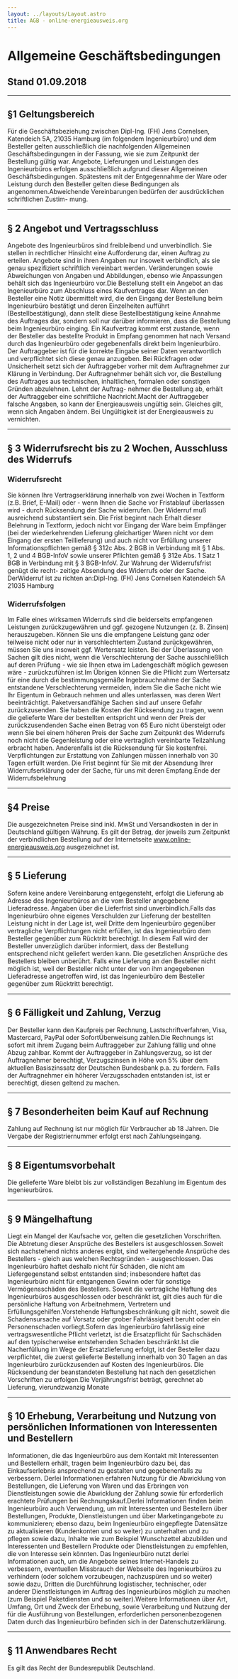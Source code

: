 ```yaml
---
layout: ../layouts/Layout.astro
title: AGB - online-energieausweis.org
---
```


# Allgemeine Geschäftsbedingungen

## Stand 01.09.2018

* * *

## §1 Geltungsbereich

Für die Geschäftsbeziehung zwischen Dipl-Ing. (FH) Jens Cornelsen, Katendeich
5A, 21035 Hamburg (im folgendem Ingenieurbüro) und dem Besteller gelten
ausschließlich die nachfolgenden Allgemeinen Geschäftsbedingungen in der
Fassung, wie sie zum Zeitpunkt der Bestellung gültig war. Angebote, Lieferungen
und Leistungen des Ingenieurbüros erfolgen ausschließlich aufgrund dieser
Allgemeinen Geschäftsbedingungen. Spätestens mit der Entgegennahme der Ware oder
Leistung durch den Besteller gelten diese Bedingungen als
angenommen.Abweichende Vereinbarungen bedürfen der ausdrücklichen schriftlichen
Zustim- mung.

* * *

## § 2 Angebot und Vertragsschluss

Angebote des Ingenieurbüros sind freibleibend und unverbindlich. Sie stellen in
rechtlicher Hinsicht eine Aufforderung dar, einen Auftrag zu erteilen. Angebote
sind in ihren Angaben nur insoweit verbindlich, als sie genau spezifiziert
schriftlich vereinbart werden. Veränderungen sowie Abweichungen von Angaben und
Abbildungen, ebenso wie Anpassungen behält sich das Ingenieurbüro vor.​Die
Bestellung stellt ein Angebot an das Ingenieurbüro zum Abschluss eines
Kaufvertrages dar. Wenn an den Besteller eine Notiz übermittelt wird, die den
Eingang der Bestellung beim Ingenieurbüro bestätigt und deren Einzelheiten
aufführt (Bestellbestätigung), dann stellt diese Bestellbestätigung keine
Annahme des Auftrages dar, sondern soll nur darüber informieren, dass die
Bestellung beim Ingenieurbüro einging. Ein Kaufvertrag kommt erst zustande, wenn
der Besteller das bestellte Produkt in Empfang genommen hat nach Versand durch
das Ingenieurbüro oder gegebenenfalls direkt beim Ingenieurbüro.​Der
Auftraggeber ist für die korrekte Eingabe seiner Daten verantwortlich und
verpflichtet sich diese genau anzugeben. Bei Rückfragen oder Unsicherheit setzt
sich der Auftraggeber vorher mit dem Auftragnehmer zur Klärung in Verbindung.
Der Auftragnehmer behält sich vor, die Bestellung des Auftrages aus technischen,
inhaltlichen, formalen oder sonstigen Gründen abzulehnen. Lehnt der Auftrag-
nehmer die Bestellung ab, erhält der Auftraggeber eine schriftliche
Nachricht.Macht der Auftraggeber falsche Angaben, so kann der Energieausweis
ungültig sein. Gleiches gilt, wenn sich Angaben ändern. Bei Ungültigkeit ist der
Energieausweis zu vernichten.

* * *

## § 3 Widerrufsrecht bis zu 2 Wochen, Ausschluss des Widerrufs

### Widerrufsrecht

Sie können Ihre Vertragserklärung innerhalb von zwei Wochen in Textform (z.B.
Brief, E-Mail) oder - wenn Ihnen die Sache vor Fristablauf überlassen wird -
durch Rücksendung der Sache widerrufen. Der Widerruf muß ausreichend
substantiiert sein. Die Frist beginnt nach Erhalt dieser Belehrung in Textform,
jedoch nicht vor Eingang der Ware beim Empfänger (bei der wiederkehrenden
Lieferung gleichartiger Waren nicht vor dem Eingang der ersten Teillieferung)
und auch nicht vor Erfüllung unserer Informationspflichten gemäß § 312c Abs. 2
BGB in Verbindung mit § 1 Abs. 1, 2 und 4 BGB-InfoV sowie unserer Pflichten
gemäß § 312e Abs. 1 Satz 1 BGB in Verbindung mit § 3 BGB-InfoV. Zur Wahrung der
Widerrufsfrist genügt die recht- zeitige Absendung des Widerrufs oder der Sache.
DerWiderruf ist zu richten an:Dipl-Ing. (FH) Jens Cornelsen Katendeich 5A 21035
Hamburg

### Widerrufsfolgen

Im Falle eines wirksamen Widerrufs sind die beiderseits empfangenen Leistungen
zurückzugewähren und ggf. gezogene Nutzungen (z. B. Zinsen) herauszugeben.
Können Sie uns die empfangene Leistung ganz oder teilweise nicht oder nur in
verschlechtertem Zustand zurückgewähren, müssen Sie uns insoweit ggf. Wertersatz
leisten. Bei der Überlassung von Sachen gilt dies nicht, wenn die
Verschlechterung der Sache ausschließlich auf deren Prüfung - wie sie Ihnen etwa
im Ladengeschäft möglich gewesen wäre - zurückzuführen ist.Im Übrigen können
Sie die Pflicht zum Wertersatz für eine durch die bestimmungsgemäße
Ingebrauchnahme der Sache entstandene Verschlechterung vermeiden, indem Sie die
Sache nicht wie Ihr Eigentum in Gebrauch nehmen und alles unterlassen, was deren
Wert beeinträchtigt. Paketversandfähige Sachen sind auf unsere Gefahr
zurückzusenden. Sie haben die Kosten der Rücksendung zu tragen, wenn die
gelieferte Ware der bestellten entspricht und wenn der Preis der
zurückzusendenden Sache einen Betrag von 65 Euro nicht übersteigt oder wenn Sie
bei einem höheren Preis der Sache zum Zeitpunkt des Widerrufs noch nicht die
Gegenleistung oder eine vertraglich vereinbarte Teilzahlung erbracht haben.
Anderenfalls ist die Rücksendung für Sie kostenfrei. Verpflichtungen zur
Erstattung von Zahlungen müssen innerhalb von 30 Tagen erfüllt werden. Die Frist
beginnt für Sie mit der Absendung Ihrer Widerrufserklärung oder der Sache, für
uns mit deren Empfang.​Ende der Widerrufsbelehrung

* * *

## §4 Preise

Die ausgezeichneten Preise sind inkl. MwSt und Versandkosten in der in
Deutschland gültigen Währung. Es gilt der Betrag, der jeweils zum Zeitpunkt der
verbindlichen Bestellung auf der Internetseite www.online-energieausweis.org
ausgezeichnet ist.

* * *

## § 5 Lieferung

Sofern keine andere Vereinbarung entgegensteht, erfolgt die Lieferung ab Adresse
des Ingenieurbüros an die vom Besteller angegebene Lieferadresse. Angaben über
die Lieferfrist sind unverbindlich.Falls das Ingenieurbüro ohne eigenes
Verschulden zur Lieferung der bestellten Leistung nicht in der Lage ist, weil
Dritte dem Ingenieurbüro gegenüber vertragliche Verpflichtungen nicht erfüllen,
ist das Ingenieurbüro dem Besteller gegenüber zum Rücktritt berechtigt. In
diesem Fall wird der Besteller unverzüglich darüber informiert, dass der
Bestellung entsprechend nicht geliefert werden kann. Die gesetzlichen Ansprüche
des Bestellers bleiben unberührt. Falls eine Lieferung an den Besteller nicht
möglich ist, weil der Besteller nicht unter der von ihm angegebenen
Lieferadresse angetroffen wird, ist das Ingenieurbüro dem Besteller gegenüber
zum Rücktritt berechtigt.

* * *

## § 6 Fälligkeit und Zahlung, Verzug

Der Besteller kann den Kaufpreis per Rechnung, Lastschriftverfahren, Visa,
Mastercard, PayPal oder SofortÜberweisung zahlen.Die Rechnungs ist sofort mit
ihrem Zugang beim Auftraggeber zur Zahlung fällig und ohne Abzug zahlbar. Kommt
der Auftraggeber in Zahlungsverzug, so ist der Auftragnehmer berechtigt,
Verzugszinsen in Höhe von 5% über dem aktuellen Basiszinssatz der Deutschen
Bundesbank p.a. zu fordern. Falls der Auftragnehmer ein höherer Verzugsschaden
entstanden ist, ist er berechtigt, diesen geltend zu machen.

* * *

## § 7 Besonderheiten beim Kauf auf Rechnung

Zahlung auf Rechnung ist nur möglich für Verbraucher ab 18 Jahren. Die Vergabe
der Registriernummer erfolgt erst nach Zahlungseingang.

* * *

## § 8 Eigentumsvorbehalt

Die gelieferte Ware bleibt bis zur vollständigen Bezahlung im Eigentum des
Ingenieurbüros.

* * *

## § 9 Mängelhaftung

Liegt ein Mangel der Kaufsache vor, gelten die gesetzlichen Vorschriften. Die
Abtretung dieser Ansprüche des Bestellers ist ausgeschlossen.Soweit sich
nachstehend nichts anderes ergibt, sind weitergehende Ansprüche des Bestellers -
gleich aus welchen Rechtsgründen - ausgeschlossen. Das Ingenieurbüro haftet
deshalb nicht für Schäden, die nicht am Liefergegenstand selbst entstanden sind;
insbesondere haftet das Ingenieurbüro nicht für entgangenen Gewinn oder für
sonstige Vermögensschäden des Bestellers. Soweit die vertragliche Haftung des
Ingenieurbüros ausgeschlossen oder beschränkt ist, gilt dies auch für die
persönliche Haftung von Arbeitnehmern, Vertretern und
Erfüllungsgehilfen.Vorstehende Haftungsbeschränkung gilt nicht, soweit die
Schadensursache auf Vorsatz oder grober Fahrlässigkeit beruht oder ein
Personenschaden vorliegt.Sofern das Ingenieurbüro fahrlässig eine
vertragswesentliche Pflicht verletzt, ist die Ersatzpflicht für Sachschäden auf
den typischerweise entstehenden Schaden beschränkt.Ist die Nacherfüllung im
Wege der Ersatzlieferung erfolgt, ist der Besteller dazu verpflichtet, die
zuerst gelieferte Bestellung innerhalb von 30 Tagen an das Ingenieurbüro
zurückzusenden auf Kosten des Ingenieurbüros. Die Rücksendung der beanstandeten
Bestellung hat nach den gesetzlichen Vorschriften zu erfolgen.Die
Verjährungsfrist beträgt, gerechnet ab Lieferung, vierundzwanzig Monate

* * *

## § 10 Erhebung, Verarbeitung und Nutzung von persönlichen Informationen von Interessenten und Bestellern

Informationen, die das Ingenieurbüro aus dem Kontakt mit Interessenten und
Bestellern erhält, tragen beim Ingenieurbüro dazu bei, das Einkaufserlebnis
ansprechend zu gestalten und gegebenenfalls zu verbessern. Derlei Informationen
erfahren Nutzung für die Abwicklung von Bestellungen, die Lieferung von Waren
und das Erbringen von Dienstleistungen sowie die Abwicklung der Zahlung sowie
für erforderlich erachtete Prüfungen bei Rechnungskauf.Derlei Informationen
finden beim Ingenieurbüro auch Verwendung, um mit Interessenten und Bestellern
über Bestellungen, Produkte, Dienstleistungen und über Marketingangebote zu
kommunizieren; ebenso dazu, beim Ingenieurbüro eingepflegte Datensätze zu
aktualisieren (Kundenkonten und so weiter) zu unterhalten und zu pflegen sowie
dazu, Inhalte wie zum Beispiel Wunschzettel abzubilden und Interessenten und
Bestellern Produkte oder Dienstleistungen zu empfehlen, die von Interesse sein
könnten. Das Ingenieurbüro nutzt derlei Informationen auch, um die Angebote
seines Internet-Handels zu verbessern, eventuellen Missbrauch der Webseite des
Ingenieurbüros zu verhindern (oder solchem vorzubeugen, nachzuspüren und so
weiter) sowie dazu, Dritten die Durchführung logistischer, technischer, oder
anderer Dienstleistungen im Auftrag des Ingenieurbüros möglich zu machen (zum
Beispiel Paketdiensten und so weiter).Weitere Informationen über Art, Umfang,
Ort und Zweck der Erhebung, sowie Verarbeitung und Nutzung der für die
Ausführung von Bestellungen, erforderlichen personenbezogenen Daten durch das
Ingenieurbüro befinden sich in der Datenschutzerklärung.

* * *

## § 11 Anwendbares Recht

Es gilt das Recht der Bundesrepublik Deutschland.